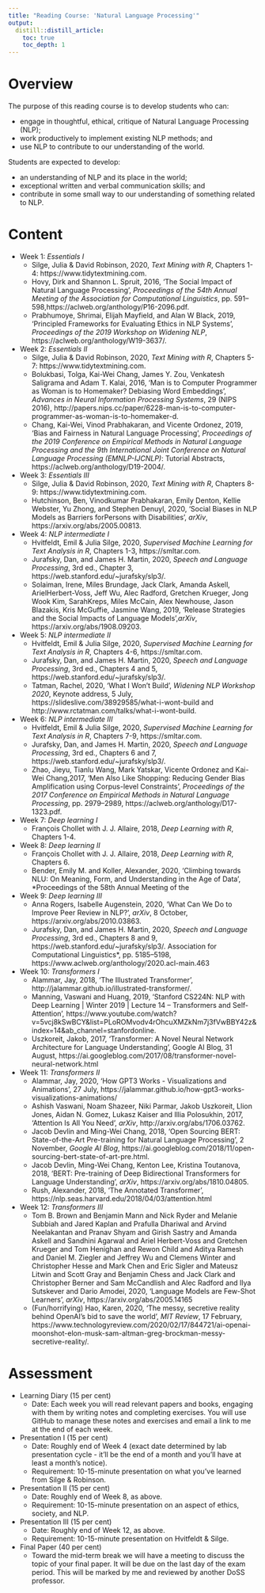 ```yaml
---
title: "Reading Course: 'Natural Language Processing'"
output:
  distill::distill_article:
    toc: true
    toc_depth: 1    
---
```


# Overview

The purpose of this reading course is to develop students who can:

- engage in thoughtful, ethical, critique of Natural Language Processing (NLP);
- work productively to implement existing NLP methods; and
- use NLP to contribute to our understanding of the world.

Students are expected to develop:

- an understanding of NLP and its place in the world;
- exceptional written and verbal communication skills; and 
- contribute in some small way to our understanding of something related to NLP.



# Content

- Week 1: *Essentials I*
  - Silge, Julia & David Robinson, 2020, *Text Mining with R*, Chapters 1-4: https://www.tidytextmining.com.
  - Hovy, Dirk and Shannon L. Spruit, 2016, 'The Social Impact of Natural Language Processing', *Proceedings of the 54th Annual Meeting of the Association for Computational Linguistics*, pp. 591–598,https://aclweb.org/anthology/P16-2096.pdf.
  - Prabhumoye, Shrimai, Elijah Mayfield, and Alan W Black, 2019, 'Principled Frameworks for Evaluating Ethics in NLP Systems', *Proceedings of the 2019 Workshop on Widening NLP*, https://aclweb.org/anthology/W19-3637/.
- Week 2: *Essentials II*
  - Silge, Julia & David Robinson, 2020, *Text Mining with R*, Chapters 5-7: https://www.tidytextmining.com.
  - Bolukbasi, Tolga, Kai-Wei Chang, James Y. Zou, Venkatesh Saligrama and Adam T. Kalai, 2016, 'Man is to Computer Programmer as Woman is to Homemaker? Debiasing Word Embeddings', *Advances in Neural Information Processing Systems*, 29 (NIPS 2016), http://papers.nips.cc/paper/6228-man-is-to-computer-programmer-as-woman-is-to-homemaker-d.
  - Chang, Kai-Wei, Vinod Prabhakaran, and Vicente Ordonez, 2019, 'Bias and Fairness in Natural Language Processing', *Proceedings of the 2019 Conference on Empirical Methods in Natural Language Processing and the 9th International Joint Conference on Natural Language Processing (EMNLP-IJCNLP)*: Tutorial Abstracts, https://aclweb.org/anthology/D19-2004/.
- Week 3: *Essentials III*
  - Silge, Julia & David Robinson, 2020, *Text Mining with R*, Chapters 8-9: https://www.tidytextmining.com.
  - Hutchinson, Ben, Vinodkumar Prabhakaran, Emily Denton, Kellie Webster, Yu Zhong, and Stephen Denuyl, 2020, 'Social Biases in NLP Models as Barriers forPersons with Disabilities', *arXiv*, https://arxiv.org/abs/2005.00813.
- Week 4: *NLP intermediate I* 
  - Hvitfeldt, Emil & Julia Silge, 2020, *Supervised Machine Learning for Text Analysis in R*, Chapters 1-3, https://smltar.com.
  - Jurafsky, Dan, and James H. Martin, 2020, *Speech and Language Processing*, 3rd ed., Chapter 3, https://web.stanford.edu/~jurafsky/slp3/.
  - Solaiman, Irene, Miles Brundage, Jack Clark, Amanda Askell, ArielHerbert-Voss, Jeff Wu, Alec Radford, Gretchen Krueger, Jong Wook Kim, SarahKreps, Miles McCain, Alex Newhouse, Jason Blazakis, Kris McGuffie, Jasmine Wang, 2019, 'Release Strategies and the Social Impacts of Language Models',*arXiv*, https://arxiv.org/abs/1908.09203.
- Week 5: *NLP intermediate II* 
  - Hvitfeldt, Emil & Julia Silge, 2020, *Supervised Machine Learning for Text Analysis in R*, Chapters 4-6, https://smltar.com.
  - Jurafsky, Dan, and James H. Martin, 2020, *Speech and Language Processing*, 3rd ed., Chapters 4 and 5, https://web.stanford.edu/~jurafsky/slp3/.
  - Tatman, Rachel, 2020, 'What I Won't Build', *Widening NLP Workshop 2020*, Keynote address, 5 July, https://slideslive.com/38929585/what-i-wont-build and http://www.rctatman.com/talks/what-i-wont-build.
- Week 6: *NLP intermediate III* 
  - Hvitfeldt, Emil & Julia Silge, 2020, *Supervised Machine Learning for Text Analysis in R*, Chapters 7-9, https://smltar.com.
  - Jurafsky, Dan, and James H. Martin, 2020, *Speech and Language Processing*, 3rd ed., Chapters 6 and 7, https://web.stanford.edu/~jurafsky/slp3/.
  - Zhao, Jieyu, Tianlu Wang, Mark Yatskar, Vicente Ordonez and Kai-Wei Chang,2017, 'Men Also Like Shopping: Reducing Gender Bias Amplification using Corpus-level Constraints', *Proceedings of the 2017 Conference on Empirical Methods in Natural Language Processing*, pp. 2979–2989, https://aclweb.org/anthology/D17-1323.pdf.
- Week 7: *Deep learning I* 
  - François Chollet with J. J. Allaire, 2018, *Deep Learning with R*, Chapters 1-4.
- Week 8: *Deep learning II* 
  - François Chollet with J. J. Allaire, 2018, *Deep Learning with R*, Chapters 6.
  - Bender, Emily M. and Koller, Alexander, 2020, 'Climbing towards NLU: On Meaning, Form, and Understanding in the Age of Data', *Proceedings of the 58th Annual Meeting of the 
- Week 9: *Deep learning III*
  - Anna Rogers, Isabelle Augenstein, 2020, 'What Can We Do to Improve Peer Review in NLP?', *arXiv*, 8 October, https://arxiv.org/abs/2010.03863.
  - Jurafsky, Dan, and James H. Martin, 2020, *Speech and Language Processing*, 3rd ed., Chapters 8 and 9, https://web.stanford.edu/~jurafsky/slp3/.
Association for Computational Linguistics*, pp. 5185--5198, https://www.aclweb.org/anthology/2020.acl-main.463
- Week 10: *Transformers I*
  - Alammar, Jay, 2018, 'The Illustrated Transformer', http://jalammar.github.io/illustrated-transformer/. 
  - Manning, Vaswani and Huang, 2019, 'Stanford CS224N: NLP with Deep Learning | Winter 2019 | Lecture 14 – Transformers and Self-Attention', https://www.youtube.com/watch?v=5vcj8kSwBCY&list=PLoROMvodv4rOhcuXMZkNm7j3fVwBBY42z&index=14&ab_channel=stanfordonline.
  - Uszkoreit, Jakob, 2017, 'Transformer: A Novel Neural Network Architecture for Language Understanding', Google AI Blog, 31 August, https://ai.googleblog.com/2017/08/transformer-novel-neural-network.html
- Week 11: *Transformers II*
  - Alammar, Jay, 2020, 'How GPT3 Works - Visualizations and Animations', 27 July, https://jalammar.github.io/how-gpt3-works-visualizations-animations/
  - Ashish Vaswani, Noam Shazeer, Niki Parmar, Jakob Uszkoreit, Llion Jones, Aidan N. Gomez, Lukasz Kaiser and Illia Polosukhin, 2017, 'Attention Is All You Need', *arXiv*, http://arxiv.org/abs/1706.03762.
  - Jacob Devlin and Ming-Wei Chang, 2018, 'Open Sourcing BERT: State-of-the-Art Pre-training for Natural Language Processing', 2 November, *Google AI Blog*, https://ai.googleblog.com/2018/11/open-sourcing-bert-state-of-art-pre.html.
  - Jacob Devlin, Ming-Wei Chang, Kenton Lee, Kristina Toutanova, 2018, 'BERT: Pre-training of Deep Bidirectional Transformers for Language Understanding', *arXiv*, https://arxiv.org/abs/1810.04805.
  - Rush, Alexander, 2018, 'The Annotated Transformer', https://nlp.seas.harvard.edu/2018/04/03/attention.html
- Week 12: *Transformers III*
    - Tom B. Brown and Benjamin Mann and Nick Ryder and Melanie Subbiah and Jared Kaplan and Prafulla Dhariwal and Arvind Neelakantan and Pranav Shyam and Girish Sastry and Amanda Askell and Sandhini Agarwal and Ariel Herbert-Voss and Gretchen Krueger and Tom Henighan and Rewon Child and Aditya Ramesh and Daniel M. Ziegler and Jeffrey Wu and Clemens Winter and Christopher Hesse and Mark Chen and Eric Sigler and Mateusz Litwin and Scott Gray and Benjamin Chess and Jack Clark and Christopher Berner and Sam McCandlish and Alec Radford and Ilya Sutskever and Dario Amodei, 2020, 'Language Models are Few-Shot Learners', *arXiv*, https://arxiv.org/abs/2005.14165
    - (Fun/horrifying) Hao, Karen, 2020, 'The messy, secretive reality behind OpenAI's bid to save the world', *MIT Review*, 17 February, https://www.technologyreview.com/2020/02/17/844721/ai-openai-moonshot-elon-musk-sam-altman-greg-brockman-messy-secretive-reality/.


# Assessment
 
- Learning Diary (15 per cent)
  - Date: Each week you will read relevant papers and books, engaging with them by writing notes and completing exercises. You will use GitHub to manage these notes and exercises and email a link to me at the end of each week.
- Presentation I (15 per cent)
  - Date: Roughly end of Week 4 (exact date determined by lab presentation cycle - it'll be the end of a month and you'll have at least a month's notice).
  - Requirement: 10-15-minute presentation on what you've learned from Silge & Robinson.
- Presentation II (15 per cent)
  - Date: Roughly end of Week 8, as above. 
  - Requirement: 10-15-minute presentation on an aspect of ethics, society, and NLP.
- Presentation III (15 per cent)
  - Date: Roughly end of Week 12, as above. 
  - Requirement: 10-15-minute presentation on Hvitfeldt & Silge.
- Final Paper (40 per cent)
  - Toward the mid-term break we will have a meeting to discuss the topic of your final paper. It will be due on the last day of the exam period. This will be marked by me and reviewed by another DoSS professor.
